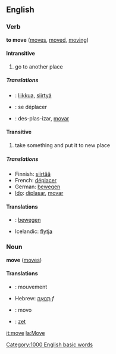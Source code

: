 ==English==
===Verb===
'''to move''' ([[moves]], [[moved]], [[moving]])

====Intransitive====
#go to another place

=====Translations=====
* {{fi}} : [[liikkua]], [[siirtyä]]
* {{fr}} : se déplacer
* {{io}} : des-plas-izar, [[movar]]

====Transitive====
#take something and put it to new place

=====Translations=====
{{checktrans}}
<!-- these trans need to be sorted between the trans and intrans above -->
*Finnish: [[siirtää]]
*French: [[déplacer]]
*German: [[bewegen]]
*[[Ido]]: [[diplasar]], [[movar]]

====Translations====
* {{nl}}: [[bewegen]]
* Icelandic: [[flytja]]

===Noun===
'''move''' ([[moves]])

====Translations====
* {{fr}} : mouvement
*Hebrew: [[תנועה|תְּנוּעָה]] ''f''
* {{io}} : movo
* {{nl}}: [[zet]]

[[it:move]]
[[la:Move]]
[[Category:1000 English basic words]]